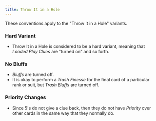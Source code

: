 ```yaml
---
title: Throw It in a Hole
---
```


These conventions apply to the "Throw It in a Hole" variants.

### Hard Variant

- Throw It in a Hole is considered to be a hard variant, meaning that _Loaded Play Clues_ are "turned on" and so forth.

### No Bluffs

- _Bluffs_ are turned off.
- It is okay to perform a _Trash Finesse_ for the final card of a particular rank or suit, but _Trash Bluffs_ are turned off.

### Priority Changes

- Since 5's do not give a clue back, then they do not have _Priority_ over other cards in the same way that they normally do.
